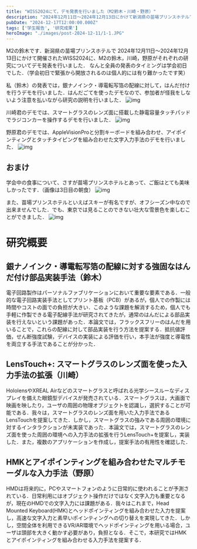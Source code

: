 ```yaml
---
title: "WISS2024にて，デモ発表を行いました（M2鈴木・川崎・野原）"
description: "2024年12月11日～2024年12月13日にかけて新潟県の苗場プリンスホテルで開催されたWISS2024に，M2の鈴木，川崎，野原がそれぞれの研究についてデモ発表を行いました"
pubDate: "2024-12-17T12:00:00.000Z"
tags: ['学生報告', '研究成果']
heroImage: "./images/post-2024-12-11/1-1.JPG"
---
```



M2の鈴木です．新潟県の苗場プリンスホテルで 2024年12月11日～2024年12月13日にかけて開催されたWISS2024に、M2の鈴木，川崎，野原がそれぞれの研究についてデモ発表を行いました．
なんと全員の発表のタイミングは学会初日でした．（学会初日で緊張から開放されるのは個人的には有り難かったです笑）

私（鈴木）の発表では，銀ナノインク・導電転写箔の配線に対して，はんだ付けを行うデモを行いました．はんだごてを使ったデモなので、参加者が怪我をしないよう注意を払いながら研究の説明を行いました．
<Grid>
<Image alt="img" src={Image2} />
</Grid>


川崎君のデモでは、スマートグラスのレンズ面に搭載した静電容量タッチパッドでラジコンカーを操作するデモを行いました．
<Grid>
<Image alt="img" src={Image3} />
</Grid>

野原君のデモでは、AppleVisionProと分割キーボードを組み合わせ、アイポインティングとタッチタイピングを組み合わせた文字入力手法のデモを行いました．
<Grid>
<Image alt="img" src={Image4} />
</Grid>



## おまけ
学会中の食事について、さすが苗場プリンスホテルとあって、ご飯はとても美味しかったです．（画像は3日目の朝食）
<Grid>
<Image alt="img" src={Image5} />
</Grid>

また、苗場プリンスホテルといえばスキーが有名ですが、オフシーズン中なので出来ませんでした．でも、東京では見ることのできない壮大な雪景色を楽しむことができました．
<Grid>
<Image alt="img" src={Image6} />
</Grid>

# 研究概要
## 銀ナノインク・導電転写箔の配線に対する強固なはんだ付け部品実装手法（鈴木）
電子回路製作はパーソナルファブリケーションにおいて重要な要素である．一般的な電子回路実装手法としてプリント基板（PCB）があるが，個人での作製には時間やコストの面での負担が大きい．このような課題を解消するため，個人でも手軽に作製できる電子配線手法が研究されてきたが，通常のはんだによる部品実装を行えないという課題があった．本論文では，フラックスフリーのはんだを用いることで，これらの配線に対して部品実装を行う方法を提案する．抵抗値評価，せん断強度試験，デバイスの実装による評価を行い，本手法が強度と導電性を両立する手法であることが分かった．

## LensTouch+: スマートグラスのレンズ面を使った入力手法の拡張（川崎）
HololensやXREAL Airなどのスマートグラスと呼ばれる光学シースルーなディスプレイを備えた眼鏡型デバイスが発売されている．スマートグラスは，大画面で映画を映したり，ユーザの周囲の物理オブジェクトを認識し，選択することが可能である．我々は，スマートグラスのレンズ面を用いた入力手法であるLensTouchを提案してきた．しかし，スマートグラスの強みである周囲の環境に対するインタラクションが未実装であった．本論文では，スマートグラスのレンズ面を使った周囲の環境への入力手法の拡張を行うLensTouch+を提案し，実装した．また，複数のアプリケーションを作成し，提案手法の有用性を確認した．

## HMKとアイポインティングを組み合わせたマルチモーダルな入力手法（野原）
HMDは将来的に，PCやスマートフォンのように日常的に使われることが予測されている．日常利用にはオブジェクト操作だけではなく文字入力も重要となるが，現在のHMDでの文字入力には課題がある．我々はこれまで，Head Mounted Keyboard(HMK)とヘッドポインティングを組み合わせた入力を提案し，高速な文字入力と素早いポインティングへの切り替えを実現してきた．しかし，空間全体を利用できるVR/AR環境でヘッドポインティングを用いる場合，ユーザは頭部を大きく動かす必要があり，負担となる．そこで，本研究ではHMKとアイポインティングを組み合わせる入力手法を提案する．
